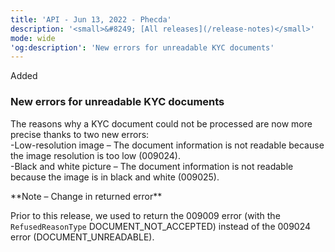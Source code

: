 ```yaml
---
title: 'API - Jun 13, 2022 - Phecda'  
description: '<small>&#8249; [All releases](/release-notes)</small>'  
mode: wide  
'og:description': 'New errors for unreadable KYC documents'  
---
```

  
  <div class="pill pill-green rn-pill">Added</div> 
  
### New errors for unreadable KYC documents  

The reasons why a KYC document could not be processed are now more precise thanks to two new errors:  
-Low-resolution image – The document information is not readable because the image resolution is too low (009024).  
-Black and white picture – The document information is not readable because the image is in black and white (009025).  

<Note>  
**Note – Change in returned error** 
  
Prior to this release, we used to return the 009009 error (with the `RefusedReasonType` DOCUMENT_NOT_ACCEPTED) instead of the 009024 error (DOCUMENT_UNREADABLE).  
</Note>